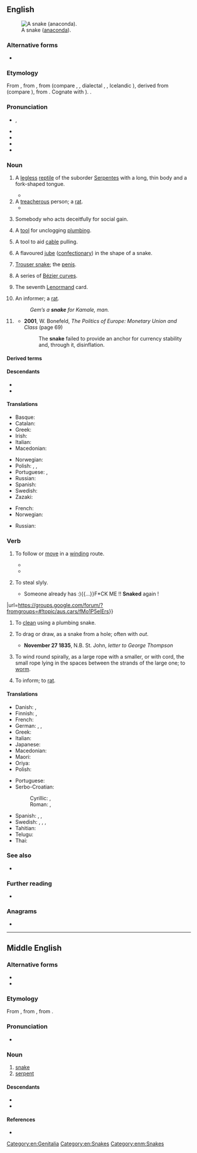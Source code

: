 {{also|Snake}}
==English==
[[File:Anaconda jaune 34.JPG|thumb|A snake ([[anaconda]]).]]

===Alternative forms===
* {{q|internet slang|childish|jocular}} {{l|en|snek}}

===Etymology===
{{root|en|ine-pro|*sneg-}}
From {{inh|en|enm|snake}}, from {{inh|en|ang|snaca||snake, serpent, reptile}}, from {{inh|en|gem-pro|*snakô}} (compare {{cog|nds-de|Snake}}, {{m|nds-de|Snaak||snake}}, dialectal {{cog|de|Schnake||adder}}, {{cog|sv|snok||grass snake}}, Icelandic {{m|is|snákur||snake}}), derived from {{m|gem-pro|*snakaną||to crawl}} (compare {{cog|goh|snahhan}}), from {{der|en|ine-pro|*sneg-||to crawl; a creeping thing}}. Cognate with {{cog|sa|नाग|tr=nāgá||snake}}). {{doublet|en|nāga}}.

===Pronunciation===
* {{enPR|snāk}}, {{IPA|en|/ˈsneɪk/}}
* {{audio|en|en-us-snake.ogg|Audio (US)}}
* {{audio|en|en-au-snake.ogg|Audio (AU)}}
* {{audio|en|LL-Q1860 (eng)-Back ache-snake.wav|Audio}}
* {{rhymes|en|eɪk|s=1}}

===Noun===
{{head-lite|en|nouns|plural|snakes|langname=English}}

# A [[legless]] [[reptile]] of the suborder [[Serpentes]] with a long, thin body and a fork-shaped tongue.
#: {{syn|en|joe blake|serpent}}
#* {{quote-book|en|1892|{{w|Oscar Wilde}}|{{w|A House of Pomegranates}}||url=http://books.google.com/books?id=6sUVAAAAYAAJ|passage=The man writhed like a trampled '''snake''', and a red foam bubbled from his lips.}}
# A [[treacherous]] person; a [[rat]].
#* {{quote-book|en|1838|{{w|Charles Dickens}}|{{w|Nicholas Nickleby}}||url=http://books.google.com/books?id=rLs0AAAAMAAJ|passage=Mrs. Kenwigs was horror-stricken to think that she should ever have nourished in her bosom such a '''snake''', adder, viper, serpent, and base crocodile, as Henrietta Petowker.}}
# {{lb|en|Ireland|UK}} Somebody who acts deceitfully for social gain.
# A [[tool]] for unclogging [[plumbing]].
#: {{syn|en|auger|plumber's snake}}
# A tool to aid [[cable]] pulling.
#: {{syn|en|wirepuller}}
# {{lb|en|Australia}} A flavoured [[jube]] ([[confectionary]]) in the shape of a snake.
# {{lb|en|slang}} [[trouser snake|Trouser snake]]; the [[penis]].
#: {{syn|en|trouser snake}}
# {{lb|en|maths}} A series of [[Bézier curve]]s.
# {{lb|en|cartomancy}} The seventh [[Lenormand]] card.
# {{lb|en|MLE|MTE}} An informer; a [[rat]].
#: ''Gem’s a '''snake''' for Kamale, man.''
# {{lb|en|finance|historical}} {{short for|en|snake in the tunnel}}
#* '''2001''', W. Bonefeld, ''The Politics of Europe: Monetary Union and Class'' (page 69)
#*: The '''snake''' failed to provide an anchor for currency stability and, through it, disinflation.

====Derived terms====
{{col3|en
|caution to snakes
|snakebite
|snake in the grass
|snake in the tunnel
|snake oil
|Snake
|Snake Island
|Snake River
}}

====Descendants====
* {{desc|mi|neke|bor=1}}
* {{desc|srn|sneki|bor=1}}

====Translations====
{{trans-top|legless reptile}}{{multitrans|data=
* Abenaki: {{tt|abe|skog}}
* Abkhaz: {{tt|ab|амаҭ}}
* Acehnese: {{tt|ace|uleue}}
* Adang: {{tt|adn|mudlu}}
* Adnyamathanha: {{tt|adt|wabma}}, {{tt|adt|mudlu}}, {{tt|adt|Arkurra}}
* Adyghe: {{tt|ady|блэ}}
* Afar: {{tt|aa|abeesa}}
* Afrikaans: {{tt+|af|slang}}
* Aghwan: {{tt|xag|𐔱𐕈𐕇}}
* Ahom: {{tt|aho|𑜂𑜥}}
* Ainu: {{tt|ain|ウェンペサニ|tr=wempesani}}
* Aiton: {{t-needed|aio}}
* Albanian: {{tt+|sq|gjarpër|m}}
* Amharic: {{tt|am|እባብ}}
* Amis: {{tt|ami|'oner}}
* Apache:
*: Western Apache: {{tt|apw|tłʼiish}}
* Arabic: {{tt|ar|ثُعْبَان|m}}, {{tt|ar|حَنَش|m}}, {{tt|ar|حَيَّة|f}}, {{tt|ar|أَفْعَى|f}}
*: Egyptian Arabic: {{tt|arz|تعبان|m|tr=tiʿbān}}
* Aramaic:
*: Hebrew: {{tt|arc|חויא|m|tr=ḥewyā}}, {{tt|arc|חוויתא|f|tr=ḥwāwwīṯā}} {{qualifier|female}}
*: Syriac: {{tt|syc|ܚܘܝܐ|m|tr=ḥewyā}}, {{tt|syc|ܚܘܘܝܬܐ|f|tr=ḥwāwwīṯā}} {{qualifier|female}}
* Arawak: {{tt|arw|ori}}
* Armenian: {{tt+|hy|օձ}}
* Aromanian: {{tt|rup|sharpi|m}}, {{tt|rup|sharpe|m}}
* Asi: {{tt|bno|sawa}}
* Assamese: {{tt|as|সাপ}}
* Asturian: {{tt+|ast|culiebra|f}}
* Atayal: {{tt|tay|mqu}}
* Avar: {{tt|av|борохь}}
* Azerbaijani: {{tt+|az|ilan}}
* Balinese: {{tt|ban|lelipi}}
* Baluchi: {{tt|bal|مار|tr=már}}
* Bashkir: {{tt|ba|йылан}}
* Basque: {{tt+|eu|suge}}
* Bau Bidayuh: {{tt|sne|dipoh}}
* Belarusian: {{tt|be|змяя́|f}}
* Bengali: {{tt|bn|সাপ}}
* Bikol Central: {{tt+|bcl|halas}}
* Bouyei: {{tt|pcc|ngeaz}}
* Breton: {{tt+|br|naer|f}}, {{tt+|br|sarpant|m}}
* Brunei Malay: {{tt|kxd|ular}}
* Buginese: {{tt|bug|ula}}
* Bulgarian: {{tt+|bg|змия́|f}}
* Bunun: {{tt|bnn|ivut}}
* Burji: {{tt|bji|hamasi}}
* Burmese: {{tt+|my|မြွေ}}
* Buryat: {{tt|bua|могой}}
* Catalan: {{tt+|ca|serp|f}}, {{tt+|ca|serpent|f}}
* Cebuano: {{tt|ceb|bitin}}
* Central Melanau: {{tt|mel|dipa}}
* Chakma: {{tt|ccp|𑄥𑄛𑄴|tr=sāp}}
* Chamicuro: {{tt|ccc|sokopleye}}
* Chechen: {{tt|ce|лаьхьа}}
* Chepang: {{tt|cdm|रु|tr=ru}}
* Cherokee: {{tt|chr|ᎢᎾᏛ}}
* Chichewa: {{tt|ny|njoka}}
* Chickasaw: {{tt|cic|sinti'}}
* Chinese:
*: Cantonese: {{tt|yue|蛇|tr=se4}}
*: Dungan: {{tt|dng|шә}}, {{tt|dng|чончун}}, {{tt|dng|мон}}
*: Gan: {{tt|gan|蛇|tr=sa4}}
*: Hakka: {{tt|hak|蛇|tr=sà}}, {{tt|hak|蛇哥|tr=sà-kô}}
*: Jin: {{tt|cjy|蛇|tr=se1}}
*: Mandarin: {{tt+|cmn|蛇|tr=shé}}, {{tt+|cmn|長蟲}}, {{tt+|cmn|长虫|tr=chángchong, chángchóng}}
*: Min Bei: {{tt|mnp|蛇|tr=sṳê}}
*: Min Dong: {{tt|cdo|蛇|tr=siè}}, {{tt|cdo|老蛇|tr=lâu-siè}}
*: Min Nan: {{tt+|nan|蛇|tr=chôa}}
*: Wu: {{tt|wuu|蛇|tr=zo}}, {{tt|wuu|水蛇|tr=sr zo}}
*: Xiang: {{tt|hsn|蛇|tr=sha2 / she2}}
* Chuvash: {{tt|cv|ҫӗлен}}
* Coptic: {{tt|cop|ϩⲟϥ|?}}
* Cornish: {{tt+|kw|sarf|?}}
* Corsican: {{tt|co|sarpente}}, {{tt|co|serpente}}, {{tt|co|sarpu}}, {{tt|co|sarpi}}, {{tt|co|serpe}}, {{tt|co|serpu}}
* Cree: {{tt|cr|ᑭᓀᐱᐠ}}
* Czech: {{tt+|cs|had|m}}
* Danish: {{tt+|da|slange|c}}
* Dargwa: {{tt|dar|чӀичӀала}}
* Dhivehi: {{tt|dv|ހަރުފަ}}
* Dieri: {{tt|dif|wanku}}
* Dongxiang: {{tt|sce|mogvei}}
* Drung: {{tt|duu|beu}}
* Dutch: {{tt+|nl|slang|f}}, {{tt+|nl|serpent|n}}
* Dzongkha: {{tt|dz|སྦུལ}}
* Eastern Cham: {{tt|cjm|ꨀꨤꨩ |tr=ala'}}, {{tt|cjm|ꨂꨤꨩ |tr=ula'}}
* Egyptian: {{t-egy|ḥfꜣw|h=H-f:Aw-w-I14|m}}
* Erzya: {{tt|myv|гуй}}, {{tt|myv|ёзнэ}}
* Esperanto: {{tt+|eo|serpento}}
* Estonian: {{tt+|et|madu}}, {{tt+|et|uss}}
* Even: {{tt|eve|дьабда}}
* Evenki: {{tt|evn|кулин}}
* Faroese: {{tt+|fo|slanga|f}}, {{tt+|fo|ormur|m}}
* Fijian: {{tt+|fj|gata}}
* Finnish: {{tt+|fi|käärme}}
* Franco-Provençal: {{t-needed|frp}}
* French: {{tt+|fr|serpent|m}}
* Friulian: {{tt|fur|sarpint|m}}
* Gagauz: {{tt|gag|yılan}}
* Galician: {{tt+|gl|serpe|f}}, {{tt|gl|bicha|f}}, {{tt+|gl|cobra|f}}
* Ge'ez: {{tt|gez|ተመን}}
* Georgian: {{tt|ka|გველი}}, {{tt|ka|უხსენებელი}} {{qualifier|figurative}}
* German: {{tt+|de|Schlange|f}}, {{tt+|de|Wurm|m}} {{qualifier|poetic}}
* Gondi: {{tt|gon|తరస్|tr=taras}}
* Gothic: {{tt|got|𐍅𐌰𐌿𐍂𐌼𐍃}}
* Greek: {{tt+|el|φίδι|n}}
*: Ancient: {{tt|grc|ὄφις|m}}
* Greenlandic: {{tt+|kl|pulateriaarsuk}}
* Gujarati: {{tt+|gu|સાપ|m}}
* Haitian Creole: {{tt|ht|koulèv}}
* Hawaiian: {{tt|haw|naheka}}, {{tt|haw|nahesa}}
* Hebrew: {{tt+|he|נָחָשׁ|m|tr=nakhásh}}
* Hiligaynon: {{tt|hil|man-og}}
* Hindi: {{tt+|hi|साँप|m}}, {{tt+|hi|सर्प|m}}, {{tt+|hi|नाग|m}}
* Hopi: {{tt|hop|taaho}}
* Hungarian: {{tt+|hu|kígyó}}
* Hunsrik: {{tt|hrx|Schlang|f}}
* Iban: {{tt|iba|ular}}
* Ibanag: {{t|ibg|zirian}}
* Icelandic: {{tt+|is|snákur|m}}, {{tt+|is|slanga|f}}
* Ido: {{tt+|io|serpento}}
* Ilocano: {{tt|ilo|uleg}}
* Indonesian: {{tt+|id|ular}}
* Ingrian: {{tt|izh|mato}}
* Interlingua: {{tt|ia|serpente}}
* Iranun: {{t-needed|ill}}
* Irish: {{tt|ga|nathair|f}}
* Isthmus Zapotec: {{tt|zai|beendaʼ}}
* Italian: {{tt+|it|serpente|m}}, {{tt+|it|serpe|f}}, {{tt+|it|biscia|f}}
* Iu Mien: {{tt|ium|naang}}
* Japanese: {{tt+|ja|蛇|tr=へび, hebi}}, {{tt+|ja|ヘビ|tr=hebi}}
* Jarawa: {{tt|anq|topo}}
* Javanese: {{tt+|jv|ꦲꦸꦭ}} {{qualifier|ngoko}}, {{tt|jv|sawer}} {{qualifier|krama}}, {{tt|jv|ꦱꦂꦥ}} {{qualifier|literary}}, {{tt|jv|ꦠꦏ꧀ꦱꦏ}} {{qualifier|literary}}
* Jarai: {{tt|jra|ala}}
* K'iche': {{tt|quc|kumatz}}
* Kabardian: {{tt|kbd|блэ}}
* Kaingang: {{tt|kgp|pỹn}}
* Kalmyk: {{tt|xal|моһа}}
* Kamasau: {{tt|kms|ghati}}, {{tt|kms|ghati}}
* Kamba: {{tt|kam|nzoka}}
* Kannada: {{tt+|kn|ಹಾವು}}
* Kapampangan: {{tt|pam|ubingan}}
* Karachay-Balkar: {{tt|krc|жылан}}, {{tt|krc|джылан}}
* Karelian: {{tt|krl|kiärmis}}
* Kashmiri: {{tt|ks|سَرُپھ}}, {{tt|ks|سَرُف}}
* Kashubian: {{tt|csb|żnija|f}}
* Kaurna: {{tt|zku|ilya}}
* Kavalan: {{tt|ckv|sikkay}}
* Kazakh: {{tt+|kk|жылан}}
* Khakas: {{tt|kjh|чылан}}
* Khamti: {{t-needed|kht}}
* Khanty: {{tt|kca|йємәӈ вой}}
* Khmer: {{tt+|km|ពស់}}, {{tt+|km|ឧរគ}} {{qualifier|poetic}}
* Khumi Chin: {{tt|cnk|bärui}}
* Kikuyu: {{tt|ki|nyoka|c9|c10}}, {{tt|ki|nyamũ ya thĩ|c9|c10}}
* Kimaragang: {{tt|kqr|wulanut}}
* Komi-Zyrian: {{tt|kpv|кый}}
* Korean: {{tt+|ko|뱀}}
* Kriol: {{tt|rop|jinek}}
* Kulon-Pazeh: {{tt|uun|ezet}}
* Kumyk: {{tt|kum|йылан}}
* Kuna: {{tt|cuk|naibe}}
* Kurdish:
*: Central Kurdish: {{tt+|ckb|مار}}
*: Northern Kurdish: {{tt+|kmr|mar}}
* Kyrgyz: {{tt+|ky|жылан}}
* Ladakhi: {{tt|lbj|སྦྲུལ|tr=zbul}}
* Ladin: {{t-needed|lld}}
* Lakota: {{tt|lkt|zuzeca}}
* Lao: {{tt+|lo|ງູ}}
* Latgalian: {{tt|ltg|čyuška}}, {{tt|ltg|tuorps}}
* Latin: {{tt+|la|anguis|m}}, {{tt+|la|serpēns|m|f}}, {{tt|la|vīpera|f}}, {{tt|la|coluber|m}}, {{tt|la|colubra|f}}, {{tt+|la|dracō|m}}
* Latvian: {{tt+|lv|čūska|f}}
* Laz: {{tt|lzz|tzitzila}}, {{tt|lzz|წიწილა}}
* Lezgi: {{tt|lez|илан}}
* Ligurian: {{t-needed|lij}}
* Lithuanian: {{tt+|lt|gyvatė|f}}
* Livonian: {{tt|liv|ūška }}
* Lombard: {{tt|lmo|serpéent}}
* Luhya: {{tt|luy|endemu}}
* Lutshootseed: {{tt|lut|bə́c'əc}}
* Luxembourgish: {{tt|lb|Schlaang|f}}
* Lü: {{tt|khb|ᦇᦴ}}
* Macedonian: {{tt|mk|зми́ја|f}}
* Madurese: {{tt|mad|olar}}
* Maguindanao: {{t-needed|mdh}}
* Malagasy: {{tt+|mg|bibilava}}
* Malay: {{tt+|ms|ular}}, {{tt|ms|cewe}}, {{tt|ms|cewe ceblek}}
{{trans-mid}}
* Malayalam: {{tt|ml|പാന്പ്}}, {{tt|ml|സര്‍പ്പം}}, {{tt+|ml|പന്നഗം}}, {{tt+|ml|ഉരഗം}}
* Maltese: {{tt|mt|serp|m}}
* Manchu: {{tt|mnc|ᠮᡝᡳᡥᡝ}}
* Mansi: {{tt|mns|ялпыӈӯй}}
* Manx: {{tt|gv|aarnieu|m}}, {{tt|gv|ardnieu|m}}
* Maore Comorian: {{tt|swb|nyoha|c9|c10}}
* Maori: {{tt|mi|neke}}, {{tt|mi|nākahi}}
* Maranao: {{tt|mrw|nipay}}, {{tt|mrw|waged}}
* Marathi: {{tt|mr|साप}}
* Mari:
*: Eastern Mari: {{tt|chm|кишке}}
*: Western Mari: {{tt|mrj|кӹшкӹ}}
* Mbyá Guaraní: {{tt|gun|mboi}}
* Meriam: {{tt|ulk|tábo}}
* Mi'kmaq: {{tt|mic|mtesgm|an}}
* Minangkabau: {{tt+|min|ula}}
* Miyako: {{tt|mvi|波布|tr=ぱゔ, pav}}, {{tt|mvi|蛇|tr=ぱゔ, pav}}
* Mohegan-Pequot: {{tt|xpq|skok}}
* Moksha: {{tt|mdf|куй}}
* Mon: {{tt+|mnw|ဇြုံ}}
* Mongolian:
*: Cyrillic: {{tt+|mn|могой}}
*: Mongolian: {{tt|mn|ᠮᠣᠭᠠᠢ}}
* Muong: {{tt|mtq|thẳnh}}
* Mwani: {{tt|wmw|nyoka}}
* Mòcheno: {{tt|mhn|burm|m}}
* Nahuatl:
*: Central: {{tt|nhn|coatl}}
*: Central Huasteca: {{tt|nch|koatl}}
*: Classical: {{tt|nci|coatl}}
*: Eastern Huasteca: {{tt|nhe|kowatl}}
*: Western Huasteca: {{tt|nhw|koatl}}
* Nanai: {{tt|gld|муйки}}
* Nanticoke: {{tt|nnt|ash-quoke}}, {{tt|nnt|ah!skoke}}
* Narungga: {{tt|nnr|badja}}, {{tt|nnr|bagga}}, {{tt|nnr|warngu}}
* Navajo: {{tt|nv|tłʼiish}}, {{tt|nv|naʼashǫ́ʼii}}
* Neapolitan: {{tt|nap|serpe|m|f}}
* Nepali: {{tt+|ne|साँप}}, {{tt+|ne|साप}}, {{t|ne| सर्प }}
* Ngadjuri: arkubi (tiger), mudlu (carpet), Akaru (Rainbow Serpent), bubu'lara, wiparu
* Ngarrindjeri: {{tt|nay|krayi}}
* Niuean: {{tt|niu|gata}}
* Nivkh: {{tt|niv|кылаӈа}}
* Nobiin: {{tt|fia|bìslángí}}
* Northern Sami: {{tt|se|gearpmaš}}
* Northern Thai: {{tt|nod|ᨦᩪ}}
* Norwegian: {{tt+|no|slange|m}}, {{tt+|no|orm|m}}
* Nukunu: {{tt|nnv|kampu}}, {{tt|nnv|murtlu}}, {{tt|nnv|wangku}}, {{tt|nnv|Kakarru}}
* Occitan: {{tt+|oc|sèrp|f}}
* Ojibwe: {{tt|oj|ᑭᓀᐱᒃ|tr=ginebig}}
* Okanagan: {{tt|oka|x̌aʔx̌ʔúlaʔxʷ}}
* Oki-No-Erabu: {{tt|okn|蛇|tr=ひび, hibi}}
* Okinawan: {{tt|ryu|波布|tr=はぶ, habu}}, {{tt|ryu|蛇|tr=はぶ, habu}}
* Old Church Slavonic:
*: Cyrillic: {{tt|cu|змиꙗ|f}}, {{tt|cu|змии|m}}
* Old East Slavic: {{tt|orv|ужь|m}}, {{tt|orv|ꙋжь|m}}, {{tt|orv|змии|m}}
* Old English: {{tt|ang|nǣdre|f}}
* Old Javanese: {{tt|kaw|ulă}}
* Old Portuguese: {{tt|roa-opt|coobra|f}}
* Old Tupi: {{tt|tpw|mboîa}}
* Oriya: {{tt+|or|ସାପ}}
* Oromo: {{tt|om|bofa}}
* Osage: {{tt|osa|wécˀa}}
* Ossetian: {{tt|os|калм}}
* Ottoman Turkish: {{t|ota|ییلان|tr=yılan}}, {{t|ota|مار|tr=mar}}
* Pa'o Karen: {{tt|blk|ရူး}}
* Pacoh: {{tt|pac|cu-ơ}}, {{tt|pac|cuxanh}}, {{tt|pac|cuxéinh}}
* Palauan: {{tt|pau|bersoech}} {{qualifier|land snake}}, {{tt|pau|kemairs}} {{qualifier|sea snake}}
* Pali: {{tt|pi|ahi|m}}, {{tt|pi|uraga|m}}, {{tt|pi|sappa|m}}<!-- Orig, as 'Mon Pali'-->
* Pangasinan: {{tt|pag|uleg}}
* Pashto: {{tt+|ps|مار|m|tr=mār}}
* Persian: {{tt+|fa|مار|tr=mâr}}, {{tt+|fa|مر|tr=mor}} {{qualifier|dialectal}}
* Phake: {{t-needed|phk}}
* Piedmontese: {{t-needed|pms}}
* Pipil: {{tt|ppl|kuat}}, {{tt|ppl|cúat}}
* Pitjantjatjara: {{tt|pjt|liru}}, {{tt|pjt|wami}}
* Plautdietsch: {{tt|pdt|Schlang|f}}
* Polish: {{tt+|pl|wąż|m}}
* Portuguese: {{tt+|pt|cobra|f}}, {{tt+|pt|serpente|f}}, {{tt+|pt|ofídio}}, {{tt+|pt|víbora|f}}
* Powhatan: {{tt|pim|askok}}
* Punjabi: {{tt+|pa|ਸੱਪ|m}}, {{tt+|pa|ਸਰਪ|m}}
* Quechua: {{tt+|qu|amaru}}, {{tt|qu|katari}}, {{tt|qu|machaqway}}, {{tt|qu|magcawai}}
* Rohingya: {{tt|rhg|háf}}
* Romagnol: {{tt|rgn|bìssa}}
* Romani: {{tt|rom|sap|m}}
* Romanian: {{tt+|ro|șarpe|m}}
* Romansch: {{tt|rm|serp|f}}, {{tt|rm|siarp|f}}, {{tt|rm|zearp|f}}, {{tt|rm|zerp}}, {{tt|rm|serpent|m}}, {{tt|rm|serpaint|m}}
* Russian: {{tt+|ru|змея́|f}}
* S'gaw Karen: {{tt|ksw|ဂုၢ်}}
* Saaroa: {{tt|sxr|vuhli'i}}
* Seak: {{tt|skb|งั๊ว}}
* Sangisari: {{tt|sgr|مهر|tr=mehor}}
* Saisiyat: {{tt|xsy|Siba:i'}}
* Sami:
*: Kildin Sami: {{tt|sjd|кӯввт}}
*: Pite Sami: {{tt|sje|gierbma}}
*: Skolt Sami: {{tt|sms|ku'vdd}}, {{tt|sms|smä'tt}}
* Samoan: {{tt|sm|gata}}
* Sanskrit: {{tt+|sa|सर्प|m}}, {{tt+|sa|नाग|?}}, {{tt+|sa|उरङ्ग|m}}, {{tt+|sa|अहि|m|tr=áhi}}
* Sasak: {{t|sas|kolepbla}}
* Saterland Frisian: {{tt|stq|Slange|f}}
* Scottish Gaelic: {{tt|gd|nathair|f}}
* Serbo-Croatian:
*: Cyrillic: {{tt|sh|змѝја|f}}
*: Roman: {{tt+|sh|zmìja|f}}
* Shan: {{tt+|shn|ငူး}}
* Sherpa: {{tt|xsr|རུལ}}
* Shor: {{tt|cjs|чылан|tr=çılan}}
* Sichuan Yi: {{tt|ii|ꏂ}}
* Sicilian: {{tt+|scn|serpenti|m}}, {{tt+|scn|sirpenti}}
* Sidamo: {{tt|sid|hamaso}}
* Sinhalese: {{tt|si|සර්පයා}}
* Slovak: {{tt+|sk|had|m}}
* Slovene: {{tt+|sl|kača|f}}
* Somali: {{tt|so|abeeso}}, {{tt|so|mas|m}}
* Sorbian:
*: Lower Sorbian: {{tt|dsb|wuž|m}}
*: Upper Sorbian: {{tt|hsb|wuž|m}}, {{tt|hsb|had|m}}
* Sotho: {{tt|st|noha}}
* Southern Altai: {{tt|alt|јылан}}
* Southern Sami: {{tt|sma|gïermesje}}
* Spanish: {{tt+|es|serpiente|f}}, {{tt+|es|culebra|f}}, {{tt+|es|sierpe|f}} {{qualifier|archaic}}, {{tt+|es|víbora|f}} {{qualifier|colloquial|Mexico}}
* Sranan Tongo: {{tt|srn|sneki}}
* Sundanese: {{tt|su|ᮇᮛᮚ᮪}}
* Swahili: {{tt+|sw|nyoka|c9}}
* Swedish: {{tt+|sv|orm|c}}
* Sylheti: {{tt|syl|ꠢꠣꠙ}}
* Tagabawa: {{tt|bgs|áppuy}}
* Tagal Murut: {{tt|mvv|kukuo}}
* Tagalog: {{tt+|tl|ahas}}
* Tahitian: {{t|ty|ōfī}}
* Tai Dam: {{tt|blt|ꪉꪴ}}
* Tai Nüa: {{tt|tdd|ᥒᥧᥰ}}
* Tajik: {{tt+|tg|мор}}
* Tamil: {{tt+|ta|பாம்பு}}, {{tt+|ta|சருப்பம்}}
* Tangut: {{tt|txg|𗀋}}
* Taroko: {{tt|trv|quyu}}
* Tatar: {{tt+|tt|елан}}
* Tausug: {{tt|tsg|hās}}
* Tboli: {{tt|tbl|ulal}}
* Tedim Chin: {{tt|ctd|guul}}
* Telugu: {{tt+|te|పాము}}
* Ternate: {{t-needed|tft}}
* Thai: {{tt+|th|งู}}
* Thao: {{tt|ssf|qlhuran}}
* Tibetan: {{tt|bo|སྦྲུལ}}
* Tidore: {{t-needed|tvo}}
* Tigrinya: {{tt+|ti|ተመን}}
* Tocharian B: {{tt|txb|sarpe}}
* Tongan: {{tt|to|ngata}}
* Tsou: {{tt|tsu|fkoi}}
* Tswana: {{tt|tn|noga}}
* Turkish: {{tt+|tr|yılan}}
* Turkmen: {{tt|tk|ýylan}}
* Tuvan: {{tt|tyv|чылан}}
* Udmurt: {{tt|udm|кый}}
* Ugaritic: {{tt|uga|𐎐𐎈𐎌}}, {{tt|uga|𐎁𐎘𐎐}}
* Ukrainian: {{tt+|uk|змія́|f}}
* Unami: {{tt|unm|xkuk}}
* Urdu: {{tt|ur|سانپ|m|tr=sãp}}
* Uyghur: {{tt+|ug|يىلان}}
* Uzbek: {{tt+|uz|ilon}}
* Veps: {{tt|vep|gad}}
* Vietnamese: {{tt+|vi|rắn}}
* Vilamovian: {{tt|wym|yter|f}}
* Volapük: {{tt+|vo|snek}}
* Votic: {{tt|vot|mato}}, {{tt|vot|tšäärme}}
* Võro: {{tt|vro|huss'}}, {{tt|vro|siug}}
* Walloon: {{tt+|wa|sierpint|m}}
* Wardaman: {{tt|wrr|linin}}
* Warlpiri: {{tt|wbp|warna}}
* Welsh: {{tt+|cy|neidr|f}}
* West Coast Bajau: {{tt|bdr|soo}}
* West Frisian: {{tt+|fy|slange}}
* Western Panjabi: {{tt+|pnb|سپ|m|tr=sp}}
* White Hmong: {{tt|mww|nab}}
* Wolof: {{tt+|wo|jaan|alt=jaan ji}}
* Yakan: {{t-needed|yka}}
* Yakut: {{tt|sah|моҕой}}
* Yami: {{tt|tao|voley}}
* Yiddish: {{tt|yi|שלאַנג|f}}, {{tt|yi|נחש|m|tr=nokhesh}}
* Yoruba: {{tt|yo|ejo}}
* Yucatec Maya: {{tt|yua|kaan}}
* Zazaki: {{tt+|zza|mor}}, {{tt+|zza|mar}}
* Zealandic: {{tt|zea|slange|f}}
* Zhuang: {{tt|za|ngwz}}
* Zou: {{tt|zom|gul}}
* Zulu: {{tt+|zu|inyoka|c9|c10}}
}}
{{trans-bottom}}

{{trans-top|treacherous person}}
* Basque: {{t|eu|azpisuge}}
* Catalan: {{t+|ca|serpeta|m|f}}
* Greek: {{t+|el|φίδι|n}}
* Irish: {{t|ga|nathair|f}}
* Italian: {{t+|it|serpe|f}}
* Macedonian: {{t|mk|змија|f}}
{{trans-mid}}
* Norwegian: {{t+|no|slange}}
* Polish: {{t+|pl|bazyliszek|m}}, {{t+|pl|wąż|m}}, {{t+|pl|żmija|f}}
* Portuguese: {{t+|pt|cobra|f}}, {{t+|pt|víbora|f}}
* Russian: {{t+|ru|змея́|f}}
* Spanish: {{t+|es|víbora|f}}
* Swedish: {{t+|sv|orm|}}
* Zazaki: {{t|zza|mâr}}
{{trans-bottom}}

{{trans-top|plumbing tool}}
* French: {{t+|fr|furet|m}}
* Norwegian: {{t|no|stakefjær|c}}
{{trans-mid}}
* Russian: {{t|ru|[[сантехни́ческий]] [[трос]]|m}}
{{trans-bottom}}

{{checktrans-top}}
{{trans-mid}}
{{trans-bottom}}

===Verb===
{{en-verb}}

# {{lb|en|intransitive}} To follow or [[move]] in a [[wind]]ing route.
#: {{syn|en|slither|wind}}
#: {{ux|en|The path '''snaked''' through the forest.}}
#: {{ux|en|The river '''snakes''' through the valley.}}
#* {{quote-newsgroup|en
|title=Football fever...
|group=aus.personals
|author=Mark Addinall
|date=September 24, 1996
|passage=Any Brisbane female interested in '''snaking''' down a few beers whilst watching the footy on a big screen?
|url=https://groups.google.com/forum/?fromgroups=#!topic/aus.personals/WH4F4w5XpaQ}}
#* {{quote-journal|en|date=2021 December 29|author=Stephen Roberts|title=Stories and facts behind railway plaques: Bournemouth (circa 1880)|journal=RAIL|issue=947|pages=59-60|text=Opened in June of that year [1880], the station was the southern terminus of the much-lamented Somerset and Dorset Joint Railway (the S&D  or 'Slow and Dirty'), which '''snaked''' its way down from Bath.}}
# {{lb|en|transitive|Australia|slang}} To steal slyly.
#: {{ux|en|He '''snaked''' my DVD!}}
#* {{quote-newsgroup|en
|title=Home made supercharger ?
|group=aus.cars
|author=Hyena
|date=April 5, 2001
|passage=Although it wouldn't be the first time some one patented an idea that I'd had a year earlier.{{...}}Someone already has :){{...}}F*CK ME !!  '''Snaked''' again !
|url=https://groups.google.com/forum/?fromgroups=#!topic/aus.cars/fMo1P5elErs}}
# {{lb|en|transitive}} To [[clean]] using a plumbing snake.
# {{lb|en|US|informal}} To drag or draw, as a snake from a hole; often with ''out''.
#* '''November 27 1835''', N.B. St. John, ''letter to George Thompson''
#*:{{quote|en|his wife and children shall not be forced to flee from the hearth of a friend, lest they should be '''''snaked out''''' by men in civic authority}}
# {{lb|en|nautical}} To wind round spirally, as a large rope with a smaller, or with cord, the small rope lying in the spaces between the strands of the large one; to [[worm]].
# {{lb|en|MLE}} To inform; to [[rat]].
#: {{ux|en|He says he didn't '''snake''' and I believe him.}}

====Translations====
{{trans-top|to move in a winding path}}
* Danish: {{t|da|sno}}, {{t+|da|slange}}
* Finnish: {{t+|fi|kiemurrella}}, {{t+|fi|mutkitella}}
* French: {{t+|fr|serpenter}}
* German: {{t+|de|winden}}, {{t|de|sich winden}}, {{t+|de|schlängeln}}
* Greek: {{t+|el|ελίσσομαι}}
* Italian: {{t+|it|serpeggiare}}
* Japanese: {{t+|ja|蛇行|alt=蛇行する|tr=dakō suru}}
* Macedonian: {{t|mk|се извива}}
* Maori: {{t|mi|āwhio}}
* Oriya: {{t+|or|ସାପ}}
* Polish: {{t+|pl|wić się}}
{{trans-mid}}
* Portuguese: {{t|pt|serpentear}}
* Serbo-Croatian:
*: Cyrillic: {{t|sh|вију̀гати се}}, {{t|sh|изви́јати се}}
*: Roman: {{t+|sh|vijùgati se}}, {{t+|sh|izvíjati se}}
* Spanish: {{t+|es|culebrear}}, {{t+|es|serpentear}}, {{t|es|hacer culebra}}
* Swedish: {{t+|sv|slingra}}, {{t|sv|slingra sig}}, {{t|sv|vindla}}, {{t|sv|orma sig}}
* Tahitian: {{t|ty|ōfī}}
* Telugu: {{t|te|మెలికలు తిరుగు}}
* Thai: {{t+|th|เลื้อย}}
{{trans-bottom}}

===See also===
* {{l|en|anguine}}

===Further reading===
* {{pedia}}

===Anagrams===
* {{anagrams|en|a=aekns|Kasen|Keans|akens|asken|kaens|kenas|nakes|skean|sneak}}

[[Category:en:Genitalia]]
[[Category:en:Snakes]]

----

==Middle English==

===Alternative forms===
* {{alter|enm|snak}}
* {{alter|enm|snaca||early}}

===Etymology===
{{root|enm|ine-pro|*sneg-}}
From {{inh|enm|ang|snaca}}, from {{inh|enm|gmw-pro|*snakō}}, from {{inh|enm|gem-pro|*snakô}}.

===Pronunciation===
* {{IPA|enm|/ˈsnaːk(ə)/}}

===Noun===
{{enm-noun|pl2=snaken|pl3=snake}}

# [[#English|snake]]
# [[serpent]]

====Descendants====
* {{desctree|en|snake}}
* {{desc|sco|snake}}

====References====
* {{R:MED Online|entry=snāke |pos=n |id=MED41162 |accessdate=2018-04-03}}

[[Category:enm:Snakes]]